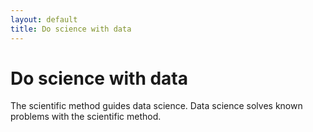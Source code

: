 ```yaml
---
layout: default
title: Do science with data
---
```


# Do science with data

The scientific method guides data science. Data science solves known problems with the scientific method.
